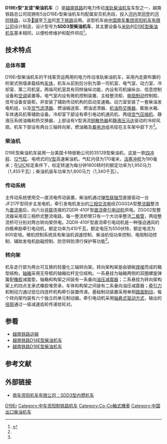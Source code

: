 {{noteTA
|G1=Railway
}}
{{Infobox Locomotive
| name = D19Er“友谊”
| image = 
| caption = 
| type = [[柴油机车|柴油机车]]
| origin = {{CHN}}
| designer = 
| builder = [[南车资阳机车|南车资阳机车]]
| buildmodel = SDD3
| serialnumber = 
| builddate  = 2006年
| totalproduction  = 5台
| user = {{flagicon|VNM}} [[越南铁路|越南铁路]]
| uicclass = [[Co'Co'|Co'Co']]
| gauge = 1,435毫米
| bogies = 
| wheeldiameter = 1,050毫米
| axleload = 18吨
| wheelbase = 2×1,800毫米
| minimumcurve = 
| length = 18,111毫米（车钩中心距）
| width = 3,337毫米
| height = 4,536毫米
| framesize = 
| weight = 108吨
| fueltype = 
| fuelcap = 3,900升
| lubecap = 
| coolantcap = 
| watercap = 
| sandcap = 
| enginetype =  [[卡特彼勒|卡特彼勒]] 3512B
| enginepower = 1,800马力（1,340千瓦）
| transmission = 交—直流电
| generator =  JF217F
| tractionmotors = ZQDR-410F
| topspeed = 120公里/小时
| sustainedspeed = 13公里/小时
| poweroutput = 
| tractiveeffort = 346千牛（起动）<br />280千牛（持续）
| locobrakes = [[空气制动|空气制动]]、[[电阻制动|电阻制动]]
| locobrakepower = 
| locobrakeforce = 
| trainbrakes = 
| safety = 
| notes =
}}
'''D19Er型“友谊”柴油机车'''（{{lang-vi|Đầu máy D19Er - Hữu Nghị}}）是[[越南铁路|越南铁路]]的电力传动[[标准轨距|准轨]][[柴油机车|柴油机车]]车型之一，越南铁路总公司现拥有5台D19Er型柴油机车均配属安员机务段，投入[[河内市|河内]]至[[同登镇|同登]]的[[河同铁路|河同铁路]]，以及[[𠄳镇|𠄳镇]]至[[下龙市|下龙]]的[[克下铁路|克下铁路]]运用。该型机车由[[中国南车集团|中国南车集团]][[南车资阳机车|资阳机车有限公司]]设计制造，设计型号为'''SDD3型柴油机车'''，其主要设备与[[米軌|米轨]]的[[越南铁路D19E型柴油机车|D19E型柴油机车]]基本相同，以便检修维护和配件供应<ref name="design">{{cite journal | author = 罗强 | title = 出口越南的SDD3型准轨电传动内燃机车 | journal = 《铁道机车车辆》 | volume = 29 | issue = 2 | pages = 9-12+68 | publisher = 中国铁道科学研究院 | location =  | issn = 1008-7842 |date=2009年4月}}</ref>。

==技术特点==
=== 总体布置 ===
D19Er型柴油机车的干线客货运两用的电力传动准轨柴油机车，采用内走廊布置的桁架式侧墙承载结构[[车体_(铁路车辆)|车体]]，机车从前到后分别为第一司机室、电气室、动力室、冷却室、第二司机室。两端司机室具有同样操纵功能，内设有司机操纵台、信息控制设备和[[空调|空调]]装置等。电气室内设有微机控制装置、主硅整流柜、[[电阻制动|电阻制动]]控制柜、信号设备安装柜，并安装了辅助传动机构的启动变速箱。动力室安装了一套柴油发电机组，以及[[空气滤清器|空气滤清器]]、燃油输送泵、燃油滤清器、[[机油|机油]][[热交换器|热交换器]]、膨胀水箱、车体通风机等辅助设备。冷却室下部设有牵引电动机通风机、两组[[压缩机|空气压缩机]]、静液压系统油箱和热交换器，上部设有V型涡流[[铜|铜]][[散热器|散热器]]和[[液壓馬達|静液压马达]]驱动的冷却风扇。机车下部设有两台三轴转向架，燃油箱及[[蓄电池|蓄电池]]组吊挂在主车架中部下方<ref name="design" />。

=== 柴油机 ===
D19E型柴油机车装用一台美国卡特彼勒公司的3512B型柴油机，这是一款[[四冲程循环|四冲程]]、[[V12发动机|12气缸]]、电喷式的[[V型引擎|V型]]高速柴油机，气缸内径为170毫米，[[活塞|活塞]][[冲程|冲程]]为190毫米；在[[國際鐵路聯盟|UIC]]标定条件下，标定转速为每分钟1800转时的额定功率为1,950马力（1,455千瓦）；柴油机装车功率为1,800马力（1,340千瓦）。

=== 传动系统 ===
主传动系统使用交—直流电传动装置，柴油机通过[[联轴节|弹性联轴节]]直接驱动一台JF217F型同步主发电机，牵引发电机发出的[[三相交流电|三相交流电]]经ZGG02A型[[整流器|整流器]]整流为[[直流电|直流电]]后，向六台[[並聯電路|并联]]连接的ZQDR-410F型[[直流电动机|直流]][[牽引電動機|牵引电动机]]供电。ZGG02型整流器采用双三相桥式整流电路，每一整流桥臂只有一个大功率整流[[二極管|二极管]]，两组整流桥可分别对两台转向架供电。ZQDR-410F型直流牵引电动机是一种强迫通风的四极串励牵引电动机，额定功率为410千瓦，额定电压为550伏特，额定电流为800安培。微机控制系统具有柴油机调速控制、柴油机恒功率控制、电阻制动控制、辅助发电机励磁控制、防空转防滑行保护等功能<ref name="design" />。

=== 转向架 ===
机车走行部为两台可互换的轻量化三轴转向架。转向架构架是由钢板[[焊接|焊接]]而成的箱型结构，[[轴箱|轴箱]]采用无导框的轴箱拉杆定位结构。一系悬挂为轴箱两侧的双圈螺旋弹簧配[[橡胶|橡胶]]减震垫，轴箱和构架之间装有一系垂向[[阻尼器|油压减震器]]；二系悬挂为转向架构架上的四点支承式橡胶堆旁承，车体和构架之间装有二系垂向油压减震器；[[牵引力|牵引力]]和制动力通过低位四连杆机构牵引装置传递。基础制动装置采用单侧[[踏面制动|踏面制动]]，每个转向架均装有六个独立的单元制动器。牵引电动机采用[[轴悬式驱动方式|轴悬式驱动方式]]，输出的[[扭矩|扭矩]]通过一级减速齿轮传递给轮对。

==参看==
{{Portalbox|越南|鐵路}}
*[[越南铁路运输|越南铁路运输]]
*[[越南铁路D14E型柴油机车|越南铁路D14E型柴油机车]]
*[[越南铁路D19E型柴油机车|越南铁路D19E型柴油机车]]

==参考文献==
{{reflist}}

==外部链接==
*{{zh}}[https://web.archive.org/web/20140907192234/http://www.csrgc.com.cn/g1926/s4536/t105238.aspx 南车资阳机车有限公司：SDD3型内燃机车]

{{Vietnam Railways rolling stock}}

{{DEFAULTSORT:VNR D19Er}}
[[Category:越南柴油机车|D19Er]]
[[Category:中车资阳制铁路机车|Category:中车资阳制铁路机车]]
[[Category:Co-Co軸式機車|Category:Co-Co軸式機車]]
[[Category:中国出口柴油机车|Category:中国出口柴油机车]]